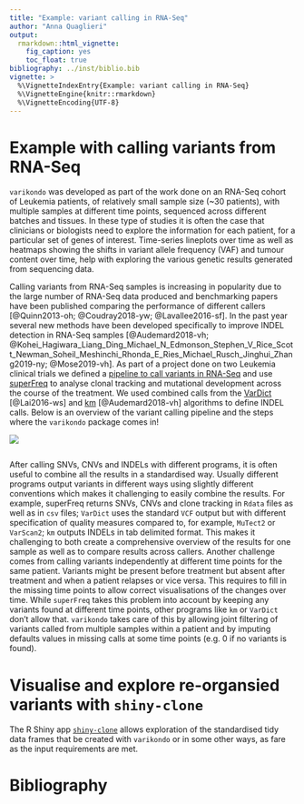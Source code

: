 ```yaml
---
title: "Example: variant calling in RNA-Seq"
author: "Anna Quaglieri"
output:
  rmarkdown::html_vignette:
    fig_caption: yes
    toc_float: true
bibliography: ../inst/biblio.bib
vignette: >
  %\VignetteIndexEntry{Example: variant calling in RNA-Seq}
  %\VignetteEngine{knitr::rmarkdown}
  %\VignetteEncoding{UTF-8}
---
```



# Example with calling variants from RNA-Seq

`varikondo` was developed as part of the work done on an RNA-Seq cohort of Leukemia patients, of relatively small sample size (~30 patients), with multiple samples at different time points, sequenced across different batches and tissues. In these type of studies it is often the case that clinicians or biologists need to explore the information for each patient, for a particular set of genes of interest. Time-series lineplots over time as well as heatmaps showing the shifts in variant allele frequency (VAF) and tumour content over time, help with exploring the various genetic results generated from sequencing data. 

Calling variants from RNA-Seq samples is increasing in popularity due to the large number of RNA-Seq data produced and benchmarking papers have been published comparing the performance of different callers [@Quinn2013-oh; @Coudray2018-yw; @Lavallee2016-sf]. In the past year several new methods have been developed specifically to improve INDEL detection in RNA-Seq samples [@Audemard2018-vh; @Kohei_Hagiwara_Liang_Ding_Michael_N_Edmonson_Stephen_V_Rice_Scott_Newman_Soheil_Meshinchi_Rhonda_E_Ries_Michael_Rusch_Jinghui_Zhang2019-ny; @Mose2019-vh]. As part of a project done on two Leukemia clinical trials we defined a [pipeline to call variants in RNA-Seq](https://rna-mutation-calls.netlify.com/) and use [superFreq](https://github.com/ChristofferFlensburg/superFreq) to analyse clonal tracking and mutational development across the course of the treatment. We used combined calls from the [VarDict](https://github.com/AstraZeneca-NGS/VarDict) [@Lai2016-ws] and [km](https://github.com/iric-soft/km/tree/master/km/tools#output-description-1) [@Audemard2018-vh] algorithms to define INDEL calls. Below is an overview of the variant calling pipeline and the steps where the `varikondo` package comes in!

<img src="../man/figures/general-verview.png" align="center"/>

```r
```


After calling SNVs, CNVs and INDELs with different programs, it is often useful to combine all the results in a standardised way. Usually different programs output variants in different ways using slightly different conventions which makes it challenging to easily combine the results. For example, superFreq returns SNVs, CNVs and clone tracking in `Rdata` files as well as in `csv` files; `VarDict` uses the standard `VCF` output but with different specification of quality measures compared to, for example, `MuTect2` or `VarScan2`; `km` outputs INDELs in tab delimited format. This makes it challenging to both create a comprehensive overview of the results for one sample as well as to compare results across callers. Another challenge comes from calling variants independently at different time points for the same patient. Variants might be present before treatment but absent after treatment and when a patient relapses or vice versa. This requires to fill in the missing time points to allow correct visualisations of the changes over time. While `superFreq` takes this problem into account by keeping any variants found at different time points, other programs like `km` or `VarDict` don’t allow that. `varikondo` takes care of this by allowing joint filtering of variants called from multiple samples within a patient and by imputing defaults values in missing calls at some time points (e.g. 0 if no variants is found). 

# Visualise and explore re-organsied variants with `shiny-clone`

The R Shiny app [`shiny-clone`](https://shiny.wehi.edu.au/quaglieri.a/shiny-clone/) allows exploration of the standardised tidy data frames that be created with `varikondo` or in some other ways, as fare as the input requirements are met. 


# Bibliography
